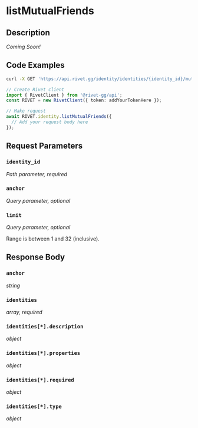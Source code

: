 

# listMutualFriends

## Description

*Coming Soon!*


## Code Examples

<CodeGroup title='Request' tag='GET' label='https://api.rivet.gg/identity/identities/{identity_id}/mutual-friends'>

```bash {{ title: 'cURL' }}
curl -X GET 'https://api.rivet.gg/identity/identities/{identity_id}/mutual-friends'
```

```ts
// Create Rivet client
import { RivetClient } from '@rivet-gg/api';
const RIVET = new RivetClient({ token: addYourTokenHere });

// Make request
await RIVET.identity.listMutualFriends({
  // Add your request body here
});
```

</CodeGroup>


## Request Parameters


### `identity_id`

_Path parameter, required_





### `anchor`

_Query parameter, optional_





### `limit`

_Query parameter, optional_


Range is between 1 and 32 (inclusive).


## Response Body

### `anchor`

_string_

### `identities`

_array, required_

### `identities[*].description`

_object_

### `identities[*].properties`

_object_

### `identities[*].required`

_object_

### `identities[*].type`

_object_



